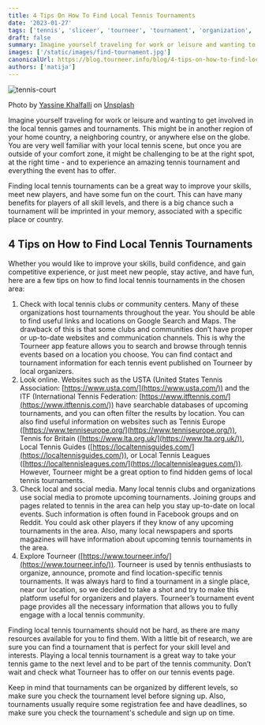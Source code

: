 ```yaml
---
title: 4 Tips On How To Find Local Tennis Tournaments
date: '2023-01-27'
tags: ['tennis', 'sliceer', 'tourneer', 'tournament', 'organization', 'tennis']
draft: false
summary: Imagine yourself traveling for work or leisure and wanting to get involved in the local tennis games and tournaments
images: ['/static/images/find-tournament.jpg']
canonicalUrl: https://blog.tourneer.info/blog/4-tips-on-how-to-find-local-tennis-tournaments
authors: ['matija']
---
```


![tennis-court](/static/images/find-tournament.jpg)

Photo by <a href="https://unsplash.com/@yassine_khalfalli?utm_source=unsplash&utm_medium=referral&utm_content=creditCopyText">Yassine Khalfalli</a> on <a href="https://unsplash.com/photos/la-EA7DAvL4?utm_source=unsplash&utm_medium=referral&utm_content=creditCopyText">Unsplash</a>

Imagine yourself traveling for work or leisure and wanting to get involved in the local tennis games and tournaments. This might be in another region of your home country, a neighboring country, or anywhere else on the globe. You are very well familiar with your local tennis scene, but once you are outside of your comfort zone, it might be challenging to be at the right spot, at the right time - and to experience an amazing tennis tournament and everything the event has to offer.

Finding local tennis tournaments can be a great way to improve your skills, meet new players, and have some fun on the court. This can have many benefits for players of all skill levels, and there is a big chance such a tournament will be imprinted in your memory, associated with a specific place or country.

## 4 Tips on How to Find Local Tennis Tournaments

Whether you would like to improve your skills, build confidence, and gain competitive experience, or just meet new people, stay active, and have fun, here are a few tips on how to find local tennis tournaments in the chosen area:

1. Check with local tennis clubs or community centers.
   Many of these organizations host tournaments throughout the year. You should be able to find useful links and locations on Google Search and Maps. The drawback of this is that some clubs and communities don’t have proper or up-to-date websites and communication channels. This is why the Tourneer app feature allows you to search and browse through tennis events based on a location you choose. You can find contact and tournament information for each tennis event published on Tourneer by local organizers.
2. Look online.
   Websites such as the USTA (United States Tennis Association: [https://www.usta.com/](https://www.usta.com/)) and the ITF (International Tennis Federation: [https://www.itftennis.com/](https://www.itftennis.com/)) have searchable databases of upcoming tournaments, and you can often filter the results by location. You can also find useful information on websites such as Tennis Europe ([https://www.tenniseurope.org/](https://www.tenniseurope.org/)), Tennis for Britain ([https://www.lta.org.uk/](https://www.lta.org.uk/)), Local Tennis Guides ([https://localtennisguides.com/](https://localtennisguides.com/)), or Local Tennis Leagues ([https://localtennisleagues.com/](https://localtennisleagues.com/)). However, Tourneer might be a great option to find hidden gems of local tennis tournaments.
3. Check local and social media.
   Many local tennis clubs and organizations use social media to promote upcoming tournaments. Joining groups and pages related to tennis in the area can help you stay up-to-date on local events. Such information is often found in Facebook groups and on Reddit. You could ask other players if they know of any upcoming tournaments in the area. Also, many local newspapers and sports magazines will have information about upcoming tennis tournaments in the area.
4. Explore Tourneer ([https://www.tourneer.info/](https://www.tourneer.info/)).
   Tourneer is used by tennis enthusiasts to organize, announce, promote and find location-specific tennis tournaments. It was always hard to find a tournament in a single place, near our location, so we decided to take a shot and try to make this platform useful for organizers and players. Tourneer’s tournament event page provides all the necessary information that allows you to fully engage with a local tennis community.

Finding local tennis tournaments should not be hard, as there are many resources available for you to find them. With a little bit of research, we are sure you can find a tournament that is perfect for your skill level and interests. Playing a local tennis tournament is a great way to take your tennis game to the next level and to be part of the tennis community. Don’t wait and check what Tourneer has to offer on our tennis events page.

Keep in mind that tournaments can be organized by different levels, so make sure you check the tournament level before signing up. Also, tournaments usually require some registration fee and have deadlines, so make sure you check the tournament's schedule and sign up on time.
